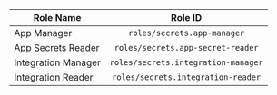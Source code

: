| Role Name           |               Role ID               |
| ------------------- | :---------------------------------: |
| App Manager         |     `roles/secrets.app-manager`     |
| App Secrets Reader  |  `roles/secrets.app-secret-reader`  |
| Integration Manager | `roles/secrets.integration-manager` |
| Integration Reader  | `roles/secrets.integration-reader`  |
